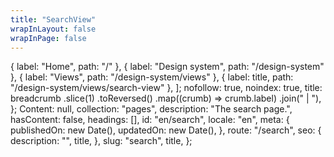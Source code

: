 ```yaml
---
title: "SearchView"
wrapInLayout: false
wrapInPage: false
---
```


  { label: "Home", path: "/" },
  { label: "Design system", path: "/design-system" },
  { label: "Views", path: "/design-system/views" },
  { label: title, path: "/design-system/views/search-view" },
];
  nofollow: true,
  noindex: true,
  title: breadcrumb
    .slice(1)
    .toReversed()
    .map((crumb) => crumb.label)
    .join(" | "),
};
  Content: null,
  collection: "pages",
  description: "The search page.",
  hasContent: false,
  headings: [],
  id: "en/search",
  locale: "en",
  meta: {
    publishedOn: new Date(),
    updatedOn: new Date(),
  },
  route: "/search",
  seo: {
    description: "",
    title,
  },
  slug: "search",
  title,
};

<SearchView breadcrumb={breadcrumb} entry={fakePage} seo={seo} />
